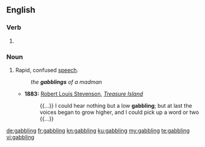 ==English==

===Verb===
{{head|en|present participle}}

# {{present participle of|gabble|lang=en|nocat=1}}

===Noun===
{{en-noun}}

# Rapid, confused [[speech]].
#: ''the '''gabblings''' of a madman''
#* '''1883:''' [[w:Robert Louis Stevenson|Robert Louis Stevenson]], ''[[w:Treasure Island|Treasure Island]]''
#*: {{...}} I could hear nothing but a low '''gabbling'''; but at last the voices began to grow higher, and I could pick up a word or two {{...}}

[[de:gabbling]]
[[fr:gabbling]]
[[kn:gabbling]]
[[ku:gabbling]]
[[my:gabbling]]
[[te:gabbling]]
[[vi:gabbling]]